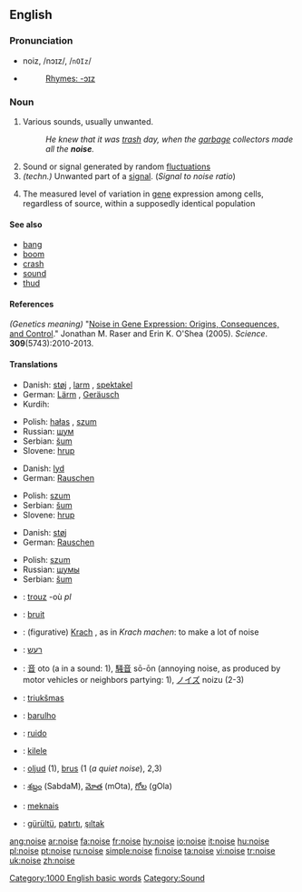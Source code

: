 ==English==

===Pronunciation===
*noiz, /nɔɪz/, /<tt>nOIz</tt>/
*{{audio|en-us-noise.ogg|Audio (US)}}
*:[[Rhymes:English:-ɔɪz|Rhymes: -ɔɪz]]

===Noun===
{{en-noun}}

# Various sounds, usually unwanted.
#: ''He knew that it was [[trash]] day, when the [[garbage]] collectors made all the '''noise'''.''
# Sound or signal generated by random [[fluctuation]]s
# ''(techn.)'' Unwanted part of a [[signal]]. (''Signal to noise ratio'')
# {{genetics}} The measured level of variation in [[gene]] expression among cells, regardless of source, within a supposedly identical population

====See also====
* [[bang]]
* [[boom]]
* [[crash]]
* [[sound]]
* [[thud]]

====References====
''(Genetics meaning)'' "[http://www.sciencemag.org/cgi/content/abstract/309/5743/2010 Noise in Gene Expression: Origins, Consequences, and Control]." Jonathan M. Raser and Erin K. O'Shea (2005). ''Science''. '''309'''(5743):2010-2013.

====Translations====
{{trans-top|Various sounds, usually unwanted}}
*Danish: [[støj]] {{c}}, [[larm]] {{c}}, [[spektakel]] {{c}}
*German: [[Lärm]] {{m}}, [[Geräusch]] {{n}}
*Kurdih: {{KUchar|[[ده‌نگه‌ده‌گ]]}}
{{trans-mid}}
*Polish: [[hałas]] {{m}}, [[szum]] {{m}}
*Russian: [[шум]]
*Serbian: [[šum]] {{m}}
*Slovene: [[hrup]] {{m}}
{{trans-bottom}}

{{trans-top|Sound or signal generated by random fluctuations}}
*Danish: [[lyd]] {{c}}
*German: [[Rauschen]] {{n}}
{{trans-mid}}
*Polish: [[szum]] {{m}}
*Serbian: [[šum]] {{m}}
*Slovene: [[hrup]] {{m}}
{{trans-bottom}}

{{trans-top|''(techn.)'' Unwanted part of a signal. (''Signal to noise ratio'')}}
*Danish: [[støj]] {{c}}
*German: [[Rauschen]] {{n}}
{{trans-mid}}
*Polish: [[szum]] {{m}}
*Russian: [[шумы]]
*Serbian: [[šum]] {{m}}
{{trans-bottom}}

{{trans-top|(''genetics'') The measured level of variation in gene expression among cells, regardless of source, within a supposedly identical population}}
{{trans-mid}}
{{trans-bottom}}

{{checktrans}}

{{top}}
*{{ttbc|Breton}}: [[trouz]] {{m}} -où ''pl''
*{{ttbc|French}}: [[bruit]] {{m}}
*{{ttbc|German}}: (figurative) [[Krach]] {{m}}, as in ''Krach machen'': to make a lot of noise
*{{ttbc|Hebrew}}: [[רעש]] {{m}}
*{{ttbc|Japanese}}: [[音]] oto (a in a sound: 1), [[騒音]] sō-ōn (annoying noise, as produced by motor vehicles or neighbors partying: 1), [[ノイズ]] noizu (2-3)
*{{ttbc|Lithuanian}}: [[triukšmas]] {{m}}
{{mid}}
*{{ttbc|Portuguese}}: [[barulho]] {{m}}
*{{ttbc|Spanish}}: [[ruido]]
*{{ttbc|Swahili}}: [[kilele]]
*{{ttbc|Swedish}}: [[oljud]] {{n}} (1), [[brus]] (1 (''a quiet noise''), 2,3) {{n}}
*{{ttbc|Telugu}}: [[శబ్దం]] (SabdaM), [[మోత]] (mOta), [[గోల]] (gOla)
*{{ttbc|Tok Pisin}}: [[meknais]]
*{{ttbc|Turkish}}: [[gürültü]], [[patırtı]], [[şıltak]]
{{bottom}}

[[Category:1000 English basic words]]
[[Category:Sound]]

[[ang:noise]]
[[ar:noise]]
[[fa:noise]]
[[fr:noise]]
[[hy:noise]]
[[io:noise]]
[[it:noise]]
[[hu:noise]]
[[pl:noise]]
[[pt:noise]]
[[ru:noise]]
[[simple:noise]]
[[fi:noise]]
[[ta:noise]]
[[vi:noise]]
[[tr:noise]]
[[uk:noise]]
[[zh:noise]]